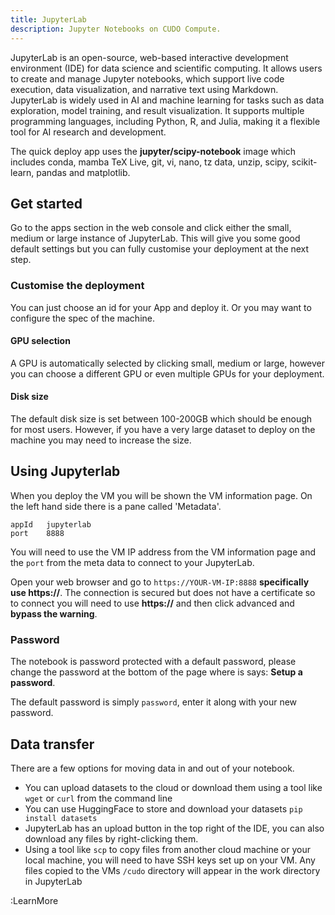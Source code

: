 ```yaml
---
title: JupyterLab
description: Jupyter Notebooks on CUDO Compute.
---
```


JupyterLab is an open-source, web-based interactive development environment (IDE) for data science and scientific computing. It allows users to create and manage Jupyter notebooks, which support live code execution, data visualization, and narrative text using Markdown. JupyterLab is widely used in AI and machine learning for tasks such as data exploration, model training, and result visualization. It supports multiple programming languages, including Python, R, and Julia, making it a flexible tool for AI research and development.

The quick deploy app uses the **jupyter/scipy-notebook** image which includes conda, mamba TeX Live, git, vi, nano, tz data, unzip, scipy, scikit-learn, pandas and matplotlib.

## Get started
Go to the apps section in the web console and click either the small, medium or large instance of JupyterLab. This will give you some good default settings but you can fully customise your deployment at the next step.

### Customise the deployment
You can just choose an id for your App and deploy it. Or you may want to configure the spec of the machine.

#### GPU selection
A GPU is automatically selected by clicking small, medium or large, however you can choose a different GPU or even multiple GPUs for your deployment.

#### Disk size
The default disk size is set between 100-200GB which should be enough for most users. However, if you have a very large dataset to deploy on the machine you may need to increase the size.

## Using Jupyterlab
When you deploy the VM you will be shown the VM information page. On the left hand side there is a pane called 'Metadata'.

```
appId	jupyterlab
port	8888
```

You will need to use the VM IP address from the VM information page and the ``port`` from the meta data to connect to your JupyterLab.

Open your web browser and go to ``https://YOUR-VM-IP:8888`` **specifically use https://**. The connection is secured but does not have a certificate so to connect you will need to use **https://** and then click advanced and **bypass the warning**.

### Password
The notebook is password protected with a default password, please change the password at the bottom of the page where is says: **Setup a password**.

The default password is simply ``password``, enter it along with your new password.

## Data transfer

There are a few options for moving data in and out of your notebook.

- You can upload datasets to the cloud or download them using a tool like ``wget`` or ``curl`` from the command line
- You can use HuggingFace to store and download your datasets ``pip install datasets``
- JupyterLab has an upload button in the top right of the IDE, you can also download any files by right-clicking them.
- Using a tool like ``scp`` to copy files from another cloud machine or your local machine, you will need to have SSH keys set up on your VM. Any files copied to the VMs ``/cudo`` directory will appear in the work directory in JupyterLab

:LearnMore
